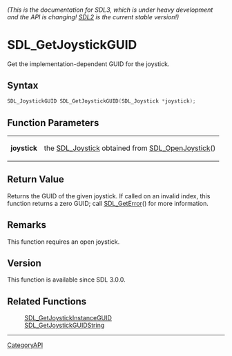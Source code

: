 ====== (This is the documentation for SDL3, which is under heavy development and the API is changing! [https://wiki.libsdl.org/ SDL2] is the current stable version!) ======
= SDL_GetJoystickGUID =

Get the implementation-dependent GUID for the joystick.

== Syntax ==

<syntaxhighlight lang='c'>
SDL_JoystickGUID SDL_GetJoystickGUID(SDL_Joystick *joystick);
</syntaxhighlight>

== Function Parameters ==

{|
|'''joystick'''
|the [[SDL_Joystick]] obtained from [[SDL_OpenJoystick]]()
|}

== Return Value ==

Returns the GUID of the given joystick. If called on an invalid index, this
function returns a zero GUID; call [[SDL_GetError]]() for more information.

== Remarks ==

This function requires an open joystick.

== Version ==

This function is available since SDL 3.0.0.

== Related Functions ==

:[[SDL_GetJoystickInstanceGUID]]
:[[SDL_GetJoystickGUIDString]]

----
[[CategoryAPI]]


